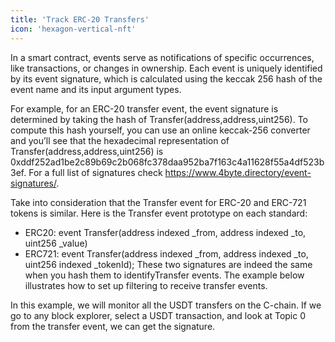 ```yaml
---
title: 'Track ERC-20 Transfers'
icon: 'hexagon-vertical-nft'
---
```


In a smart contract, events serve as notifications of specific occurrences, like transactions, or changes in ownership. Each event is uniquely identified by its event signature, which is calculated using the keccak 256 hash of the event name and its input argument types.

For example, for an ERC-20 transfer event, the event signature is determined by taking the hash of Transfer(address,address,uint256). To compute this hash yourself, you can use an online keccak-256 converter and you’ll see that the hexadecimal representation of Transfer(address,address,uint256) is 0xddf252ad1be2c89b69c2b068fc378daa952ba7f163c4a11628f55a4df523b3ef. For a full list of signatures check https://www.4byte.directory/event-signatures/.

Take into consideration that the Transfer event for ERC-20 and ERC-721 tokens is similar. Here is the Transfer event prototype on each standard:

- ERC20: event Transfer(address indexed _from, address indexed _to, uint256 _value)
- ERC721: event Transfer(address indexed _from, address indexed _to, uint256 indexed _tokenId);
These two signatures are indeed the same when you hash them to identifyTransfer events. The example below illustrates how to set up filtering to receive transfer events.

In this example, we will monitor all the USDT transfers on the C-chain. If we go to any block explorer, select a USDT transaction, and look at Topic 0 from the transfer event, we can get the signature.
